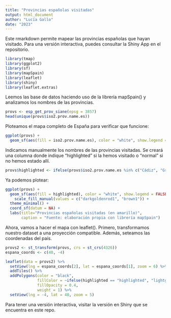 ```yaml
---
title: "Provincias españolas visitadas"
output: html_document
author: "Lucía Gallo"
date: "2023"
---
```


Este rmarkdown permite mapear las provincias españolas que hayan visitado. Para una versión interactiva, puedes consultar la Shiny App en el repositorio.

```r
library(tmap)
library(ggplot2)
library(sf)
library(mapSpain)
library(leaflet)
library(shiny)
library(leaflet.extras)
```



Leemos las base de datos haciendo uso de la librería mapSpain() y analizamos los nombres de las provincias.

```r
provs <- esp_get_prov_siane(epsg = 3857)
head(unique(provs$iso2.prov.name.es))
```

Ploteamos el mapa completo de España para verificar que funcione:
```r
ggplot(provs) +
  geom_sf(aes(fill = iso2.prov.name.es), color = "white", show.legend = FALSE)
```
  
Indicamos manualmente los nombres de las provincias visitadas. Se creará una columna donde indique "highlighted" si la hemos visitado o "normal" si no hemos estado allí.
```r
provs$highlighted <- ifelse(provs$iso2.prov.name.es %in% c("Cádiz", "Granada", "Málaga", "Barcelona", "Madrid", "Toledo", "Sevilla", "Zaragoza","Tarragona", "Gerona"), "highlighted", "normal")
```

Ya podemos plotear:
```r
ggplot(provs) +
  geom_sf(aes(fill = highlighted), color = "white", show.legend = FALSE) +
    scale_fill_manual(values = c("darkgoldenrod1", "brown1")) + 
  theme_minimal() +
  coord_sf(datum = NA) +
  labs(title="Provincias españolas visitadas (en amarillo)",
       caption = "Fuente: elaboración propia con librería mapSpain")
```


Ahora, vamos a hacer el mapa con leaflet(). Primero, transformamos nuestro dataset a una proyección compatible. Además, seteamos las coordenadas del país.

```r
provs2 <- st_transform(provs, crs = st_crs(4326))
espana_coords <- c(40, -4)  
```

```r
leaflet(data = provs2) %>%
  setView(lng = espana_coords[2], lat = espana_coords[1], zoom = 6) %>%
  addTiles() %>%  
  addPolygons(color = "black", 
              fillColor = ~ifelse(highlighted == "highlighted", "lightgreen", "lightpink"), 
              fillOpacity = 0.4, 
              weight = 1) %>%
  setView(lng = -4, lat = 40, zoom = 5)
```


Para tener una versión interactiva, visitar la versión en Shiny que se encuentra en este repo.





